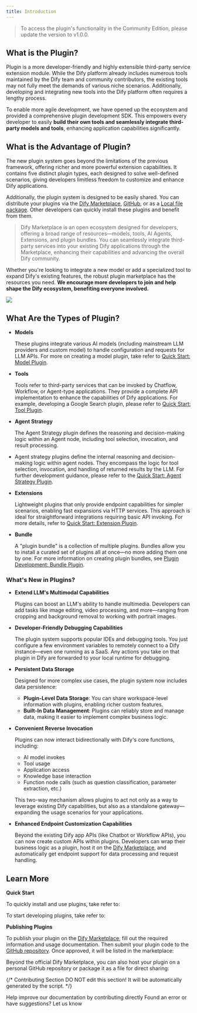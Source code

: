 ```yaml
---
title: Introduction
---
```



> To access the plugin's functionality in the Community Edition, please update the version to v1.0.0.

## **What is the Plugin?**

Plugin is a more developer-friendly and highly extensible third-party service extension module. While the Dify platform already includes numerous tools maintained by the Dify team and community contributors, the existing tools may not fully meet the demands of various niche scenarios. Additionally, developing and integrating new tools into the Dify platform often requires a lengthy process.

To enable more agile development, we have opened up the ecosystem and provided a comprehensive plugin development SDK. This empowers every developer to easily **build their own tools and seamlessly integrate third-party models and tools**, enhancing application capabilities significantly.

## What is the Advantage of Plugin?

The new plugin system goes beyond the limitations of the previous framework, offering richer and more powerful extension capabilities. It contains five distinct plugin types, each designed to solve well-defined scenarios, giving developers limitless freedom to customize and enhance Dify applications.

Additionally, the plugin system is designed to be easily shared. You can distribute your plugins via the [Dify Marketplace](https://marketplace.dify.ai/), [GitHub](/en/plugins/publish-plugins/publish-plugin-on-personal-github-repo), or as a [Local file package](/en/plugins/publish-plugins/package-plugin-file-and-publish.mdx). Other developers can quickly install these plugins and benefit from them.

> Dify Marketplace is an open ecosystem designed for developers, offering a broad range of resources—models, tools, AI Agents, Extensions, and plugin bundles. You can seamlessly integrate third-party services into your existing Dify applications through the Marketplace, enhancing their capabilities and advancing the overall Dify community.

Whether you're looking to integrate a new model or add a specialized tool to expand Dify's existing features, the robust plugin marketplace has the resources you need. **We encourage more developers to join and help shape the Dify ecosystem, benefiting everyone involved.**

![](https://assets-docs.dify.ai/2025/01/83f9566063db7ae4886f6a139f3f81ff.png)

## **What Are the Types of Plugin?**

*   **Models**

    These plugins integrate various AI models (including mainstream LLM providers and custom model) to handle configuration and requests for LLM APIs. For more on creating a model plugin, take refer to [Quick Start: Model Plugin](https://docs.dify.ai/plugins/quick-start/develop-plugins/model-plugin).
*   **Tools**

    Tools refer to third-party services that can be invoked by Chatflow, Workflow, or Agent-type applications. They provide a complete API implementation to enhance the capabilities of Dify applications. For example, developing a Google Search plugin, please refer to [Quick Start: Tool Plugin](/en/plugins/quick-start/develop-plugins/tool-plugin).
*   **Agent Strategy**

    The Agent Strategy plugin defines the reasoning and decision-making logic within an Agent node, including tool selection, invocation, and result processing.
* Agent strategy plugins define the internal reasoning and decision-making logic within agent nodes. They encompass the logic for tool selection, invocation, and handling of returned results by the LLM. For further development guidance, please refer to the [Quick Start: Agent Strategy Plugin](/en/plugins/quick-start/develop-plugins/agent-strategy-plugin).
*   **Extensions**

    Lightweight plugins that only provide endpoint capabilities for simpler scenarios, enabling fast expansions via HTTP services. This approach is ideal for straightforward integrations requiring basic API invoking. For more details, refer to [Quick Start: Extension Plugin](/en/plugins/quick-start/develop-plugins/extension-plugin).
*   **Bundle**

    A "plugin bundle" is a collection of multiple plugins. Bundles allow you to install a curated set of plugins all at once—no more adding them one by one. For more information on creating plugin bundles, see [Plugin Development: Bundle Plugin](/en/plugins/quick-start/develop-plugins/bundle).

### **What's New in Plugins?**

*   **Extend LLM's Multimodal Capabilities**

    Plugins can boost an LLM's ability to handle multimedia. Developers can add tasks like image editing, video processing, and more—ranging from cropping and background removal to working with portrait images.
*   **Developer-Friendly Debugging Capabilities**

    The plugin system supports popular IDEs and debugging tools. You just configure a few environment variables to remotely connect to a Dify instance—even one running as a SaaS. Any actions you take on that plugin in Dify are forwarded to your local runtime for debugging.
*   **Persistent Data Storage**

    Designed for more complex use cases, the plugin system now includes data persistence:

    * **Plugin-Level Data Storage**: You can share workspace-level information with plugins, enabling richer custom features.
    * **Built-In Data Management**: Plugins can reliably store and manage data, making it easier to implement complex business logic.
*   **Convenient Reverse Invocation**

    Plugins can now interact bidirectionally with Dify's core functions, including:

    * AI model invokes
    * Tool usage
    * Application access
    * Knowledge base interaction
    * Function node calls (such as question classification, parameter extraction, etc.)

    This two-way mechanism allows plugins to act not only as a way to leverage existing Dify capabilities, but also as a standalone gateway—expanding the usage scenarios for your applications.
*   **Enhanced Endpoint Customization Capabilities**

    Beyond the existing Dify app APIs (like Chatbot or Workflow APIs), you can now create custom APIs within plugins. Developers can wrap their business logic as a plugin, host it on the [Dify Marketplace](https://marketplace.dify.ai/), and automatically get endpoint support for data processing and request handling.

## Learn More

**Quick Start**

To quickly install and use plugins, take refer to:

<Card title="Install Plugins" icon="link" href="/en/plugins/quick-start/install-plugins">
</Card>

To start developing plugins, take refer to:

<Card title="Develop Plugins" icon="link" href="/en/plugins/quick-start/develop-plugins">
</Card>

**Publishing Plugins**

To publish your plugin on the [Dify Marketplace](https://marketplace.dify.ai/), fill out the required information and usage documentation. Then submit your plugin code to the [GitHub repository](https://github.com/langgenius/dify-plugins). Once approved, it will be listed in the marketplace:

<Card title="Publish to Dify Marketplace" icon="link" href="/en/plugins/publish-plugins/publish-to-dify-marketplace">
</Card>

Beyond the official Dify Marketplace, you can also host your plugin on a personal GitHub repository or package it as a file for direct sharing:

<Card title="Publish to Dify Marketplace" icon="link" href="/en/plugins/publish-plugins/publish-to-dify-marketplace">
</Card>

<Card title="Package and Publish Plugin File" icon="link" href="/en/plugins/publish-plugins/package-plugin-file-and-publish">
</Card>

{/*
Contributing Section
DO NOT edit this section!
It will be automatically generated by the script.
*/}

<CardGroup cols="2">
    <Card
        title="Edit this page"
        icon="pen-to-square"
        href="https://github.com/langgenius/dify-docs-mintlify/edit/main/en/plugins/introduction.mdx"
    >
        Help improve our documentation by contributing directly
    </Card>
    <Card
        title="Report an issue"
        icon="github"
        href="https://github.com/langgenius/dify-docs-mintlify/issues/new?title=Documentation%20Issue%3A%20duct&body=%23%23%20Issue%20Description%0A%3C%21--%20Please%20briefly%20describe%20the%20issue%20you%20found%20--%3E%0A%0A%23%23%20Page%20Link%0Ahttps%3A%2F%2Fgithub.com%2Flanggenius%2Fdify-docs-mintlify%2Fblob%2Fmain%2Fen/plugins%2Fintroduction.mdx%0A%0A%23%23%20Suggested%20Changes%0A%3C%21--%20If%20you%20have%20specific%20suggestions%20for%20changes%2C%20please%20describe%20them%20here%20--%3E%0A%0A%3C%21--%20Thank%20you%20for%20helping%20improve%20our%20documentation%21%20--%3E"
    >
        Found an error or have suggestions? Let us know
    </Card>
</CardGroup>
